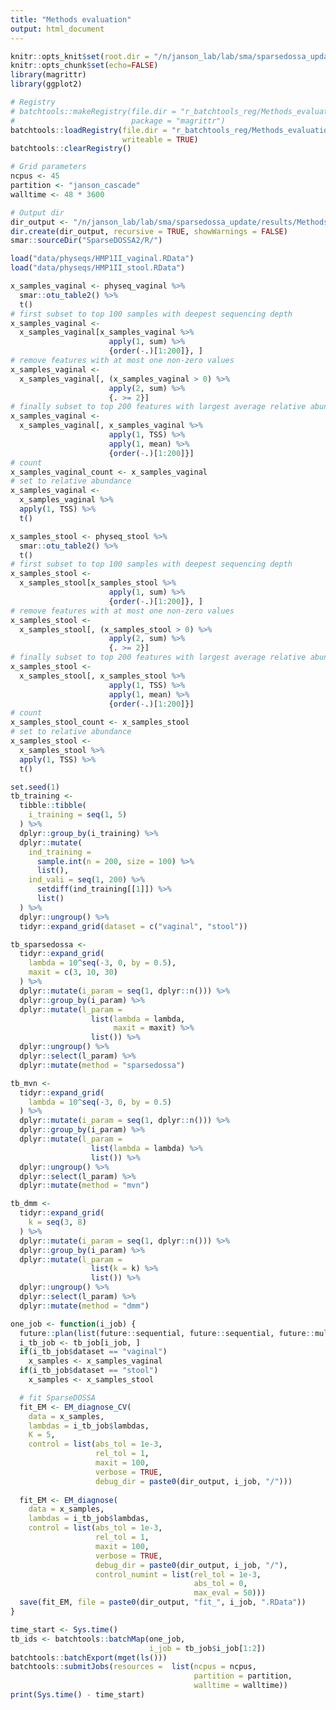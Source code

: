 ```yaml
---
title: "Methods evaluation"
output: html_document
---
```


```r
knitr::opts_knit$set(root.dir = "/n/janson_lab/lab/sma/sparsedossa_update/")
knitr::opts_chunk$set(echo=FALSE)
library(magrittr)
library(ggplot2)
```

```r
# Registry
# batchtools::makeRegistry(file.dir = "r_batchtools_reg/Methods_evaluation",
#                          package = "magrittr")
batchtools::loadRegistry(file.dir = "r_batchtools_reg/Methods_evaluation", 
                         writeable = TRUE)
batchtools::clearRegistry()

# Grid parameters
ncpus <- 45
partition <- "janson_cascade"
walltime <- 48 * 3600

# Output dir
dir_output <- "/n/janson_lab/lab/sma/sparsedossa_update/results/Methods_evaluation/"
dir.create(dir_output, recursive = TRUE, showWarnings = FALSE)
smar::sourceDir("SparseDOSSA2/R/")
```

```r
load("data/physeqs/HMP1II_vaginal.RData")
load("data/physeqs/HMP1II_stool.RData")

x_samples_vaginal <- physeq_vaginal %>% 
  smar::otu_table2() %>% 
  t()
# first subset to top 100 samples with deepest sequencing depth
x_samples_vaginal <- 
  x_samples_vaginal[x_samples_vaginal %>% 
                      apply(1, sum) %>% 
                      {order(-.)[1:200]}, ]
# remove features with at most one non-zero values
x_samples_vaginal <- 
  x_samples_vaginal[, (x_samples_vaginal > 0) %>% 
                      apply(2, sum) %>% 
                      {. >= 2}]
# finally subset to top 200 features with largest average relative abundance
x_samples_vaginal <- 
  x_samples_vaginal[, x_samples_vaginal %>% 
                      apply(1, TSS) %>% 
                      apply(1, mean) %>% 
                      {order(-.)[1:200]}]
# count
x_samples_vaginal_count <- x_samples_vaginal
# set to relative abundance
x_samples_vaginal <- 
  x_samples_vaginal %>% 
  apply(1, TSS) %>% 
  t()

x_samples_stool <- physeq_stool %>% 
  smar::otu_table2() %>% 
  t()
# first subset to top 100 samples with deepest sequencing depth
x_samples_stool <- 
  x_samples_stool[x_samples_stool %>% 
                      apply(1, sum) %>% 
                      {order(-.)[1:200]}, ]
# remove features with at most one non-zero values
x_samples_stool <- 
  x_samples_stool[, (x_samples_stool > 0) %>% 
                      apply(2, sum) %>% 
                      {. >= 2}]
# finally subset to top 200 features with largest average relative abundance
x_samples_stool <- 
  x_samples_stool[, x_samples_stool %>% 
                      apply(1, TSS) %>% 
                      apply(1, mean) %>% 
                      {order(-.)[1:200]}]
# count
x_samples_stool_count <- x_samples_stool
# set to relative abundance
x_samples_stool <- 
  x_samples_stool %>% 
  apply(1, TSS) %>% 
  t()
```


```r
set.seed(1)
tb_training <- 
  tibble::tibble(
    i_training = seq(1, 5)
  ) %>% 
  dplyr::group_by(i_training) %>% 
  dplyr::mutate(
    ind_training = 
      sample.int(n = 200, size = 100) %>% 
      list(),
    ind_vali = seq(1, 200) %>% 
      setdiff(ind_training[[1]]) %>% 
      list()
  ) %>% 
  dplyr::ungroup() %>% 
  tidyr::expand_grid(dataset = c("vaginal", "stool"))
```

```r
tb_sparsedossa <- 
  tidyr::expand_grid(
    lambda = 10^seq(-3, 0, by = 0.5),
    maxit = c(3, 10, 30)
  ) %>% 
  dplyr::mutate(i_param = seq(1, dplyr::n())) %>% 
  dplyr::group_by(i_param) %>% 
  dplyr::mutate(l_param = 
                  list(lambda = lambda,
                       maxit = maxit) %>% 
                  list()) %>% 
  dplyr::ungroup() %>% 
  dplyr::select(l_param) %>% 
  dplyr::mutate(method = "sparsedossa")

tb_mvn <- 
  tidyr::expand_grid(
    lambda = 10^seq(-3, 0, by = 0.5)
  ) %>% 
  dplyr::mutate(i_param = seq(1, dplyr::n())) %>% 
  dplyr::group_by(i_param) %>% 
  dplyr::mutate(l_param = 
                  list(lambda = lambda) %>% 
                  list()) %>% 
  dplyr::ungroup() %>% 
  dplyr::select(l_param) %>% 
  dplyr::mutate(method = "mvn")

tb_dmm <- 
  tidyr::expand_grid(
    k = seq(3, 8)
  ) %>% 
  dplyr::mutate(i_param = seq(1, dplyr::n())) %>% 
  dplyr::group_by(i_param) %>% 
  dplyr::mutate(l_param = 
                  list(k = k) %>% 
                  list()) %>% 
  dplyr::ungroup() %>% 
  dplyr::select(l_param) %>% 
  dplyr::mutate(method = "dmm")
```

```r
one_job <- function(i_job) {
  future::plan(list(future::sequential, future::sequential, future::multicore))
  i_tb_job <- tb_job[i_job, ]
  if(i_tb_job$dataset == "vaginal")
    x_samples <- x_samples_vaginal
  if(i_tb_job$dataset == "stool")
    x_samples <- x_samples_stool

  # fit SparseDOSSA
  fit_EM <- EM_diagnose_CV(
    data = x_samples,
    lambdas = i_tb_job$lambdas,
    K = 5,
    control = list(abs_tol = 1e-3,
                   rel_tol = 1,
                   maxit = 100,
                   verbose = TRUE,
                   debug_dir = paste0(dir_output, i_job, "/")))
  
  fit_EM <- EM_diagnose(
    data = x_samples,
    lambdas = i_tb_job$lambdas,
    control = list(abs_tol = 1e-3,
                   rel_tol = 1,
                   maxit = 100,
                   verbose = TRUE,
                   debug_dir = paste0(dir_output, i_job, "/"),
                   control_numint = list(rel_tol = 1e-3,
                                         abs_tol = 0,
                                         max_eval = 50)))
  save(fit_EM, file = paste0(dir_output, "fit_", i_job, ".RData"))
}
```

```r
time_start <- Sys.time()
tb_ids <- batchtools::batchMap(one_job, 
                               i_job = tb_job$i_job[1:2])
batchtools::batchExport(mget(ls()))
batchtools::submitJobs(resources =  list(ncpus = ncpus, 
                                         partition = partition, 
                                         walltime = walltime))
print(Sys.time() - time_start)
```